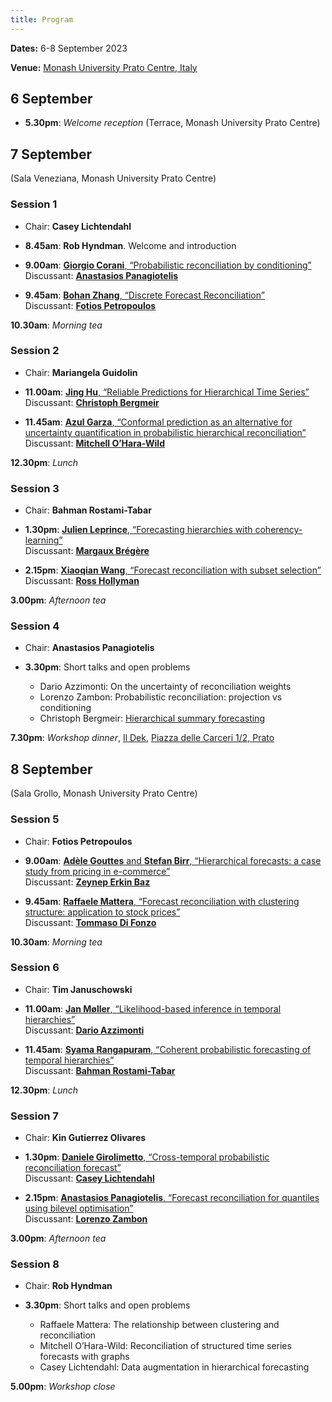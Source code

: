 ```yaml
---
title: Program
---
```


**Dates:** 6-8 September 2023

**Venue:** [Monash University Prato Centre, Italy](https://www.monash.edu/prato)

## 6 September

* **5.30pm**: *Welcome reception* (Terrace, Monash University Prato Centre)

## 7 September

(Sala Veneziana, Monash University Prato Centre)

### Session 1

* Chair: **Casey Lichtendahl**

* **8.45am**: **Rob Hyndman**. Welcome and introduction

* **9.00am**: [**Giorgio Corani**, “Probabilistic reconciliation by conditioning”](corani.md)<br>
Discussant: [**Anastasios Panagiotelis**](https://anastasiospanagiotelis.netlify.app)

* **9.45am**: [**Bohan Zhang**, “Discrete Forecast Reconciliation”](bohanzhang.md)<br>
Discussant: [**Fotios Petropoulos**](https://researchportal.bath.ac.uk/en/persons/fotios-petropoulos)

**10.30am**: *Morning tea*

### Session 2

* Chair: **Mariangela Guidolin**

* **11.00am**: [**Jing Hu**, "Reliable Predictions for Hierarchical Time Series"](jinghu.md)<br>
Discussant: [**Christoph Bergmeir**](https://cbergmeir.com)

* **11.45am**: [**Azul Garza**, "Conformal prediction as an alternative for uncertainty quantification in probabilistic hierarchical reconciliation"](garza.md)<br>
Discussant: [**Mitchell O'Hara-Wild**](https://mitchelloharawild.com)

**12.30pm**: *Lunch*

### Session 3

* Chair: **Bahman Rostami-Tabar**

* **1.30pm**: [**Julien Leprince**, "Forecasting hierarchies with coherency-learning"](leprince.md)<br>
Discussant: [**Margaux Brégère**](https://margauxbregere.github.io)

* **2.15pm**: [**Xiaoqian Wang**, "Forecast reconciliation with subset selection"](xiaoqian.md)<br>
Discussant: [**Ross Hollyman**]()

**3.00pm**: *Afternoon tea*

###  Session 4

* Chair: **Anastasios Panagiotelis**

* **3.30pm**: Short talks and open problems

  * Dario Azzimonti: On the uncertainty of reconciliation weights
  * Lorenzo Zambon: Probabilistic reconciliation: projection vs conditioning
  * Christoph Bergmeir: [Hierarchical summary forecasting](https://robjhyndman.com/files/prato/bergmeir2023SummaryForecasting.pdf)

**7.30pm**: *Workshop dinner*, [Il Dek](https://dekitalianbistrot.com/en/dek-prato-2/), [Piazza delle Carceri 1/2, Prato](https://goo.gl/maps/ZLT48fjjcB77qs3VA)

## 8 September

(Sala Grollo, Monash University Prato Centre)

### Session 5

* Chair: **Fotios Petropoulos**

* **9.00am**: [**Adèle Gouttes** and **Stefan Birr**, "Hierarchical forecasts: a case study from pricing in e-commerce"](gouttes.md)<br>
Discussant: [**Zeynep Erkin Baz**](https://www.linkedin.com/in/zeynep-erkin-baz-51198a21)

* **9.45am**: [**Raffaele Mattera**, "Forecast reconciliation with clustering structure: application to stock prices"](mattera.md)<br>
Discussant: [**Tommaso Di Fonzo**](https://homes.stat.unipd.it/tommasodifonzo/en/home-2/)

**10.30am**: *Morning tea*

### Session 6

* Chair: **Tim Januschowski**

* **11.00am**: [**Jan Møller**, “Likelihood-based inference in temporal hierarchies”](moeller.md)<br>
Discussant: [**Dario Azzimonti**](https://sites.google.com/view/darioazzimonti/home)

* **11.45am**: [**Syama Rangapuram**, “Coherent probabilistic forecasting of temporal hierarchies”](rangapuram.md)<br>
Discussant: [**Bahman Rostami-Tabar**](https://www.bahmanrt.com)

**12.30pm**: *Lunch*

### Session 7

* Chair: **Kin Gutierrez Olivares**

* **1.30pm**: [**Daniele Girolimetto**, “Cross-temporal probabilistic reconciliation forecast”](girolimetto.md)<br>
Discussant: [**Casey Lichtendahl**](https://www.linkedin.com/in/casey-lichtendahl-7a2688102)

* **2.15pm**: [**Anastasios Panagiotelis**, “Forecast reconciliation for quantiles using bilevel optimisation”](tas.md)<br>
Discussant: [**Lorenzo Zambon**](https://scholar.google.com/citations?user=vfdwxl8AAAAJ&hl=it)

**3.00pm**: *Afternoon tea*

### Session 8

* Chair: **Rob Hyndman**

* **3.30pm**: Short talks and open problems

  * Raffaele Mattera: The relationship between clustering and reconciliation
  * Mitchell O'Hara-Wild: Reconciliation of structured time series forecasts with graphs
  * Casey Lichtendahl: Data augmentation in hierarchical forecasting

**5.00pm**: *Workshop close*

